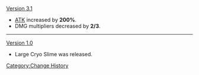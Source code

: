 [[Version 3.1]]
* [[ATK]] increased by '''200%'''.
* DMG multipliers decreased by '''2/3'''.
----
[[Version 1.0]]
* Large Cryo Slime was released.
<noinclude>[[Category:Change History]]</noinclude>